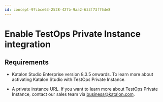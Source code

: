 ```yaml
---
id: concept-97cbce63-2528-427b-9aa2-633f73f76de8
---
```


# Enable TestOps Private Instance integration

## Requirements

-   Katalon Studio Enterprise version 8.3.5 onwards. To learn more about activating Katalon Studio with TestOps Private Instance.

-   A private instance URL. If you want to learn more about TestOps Private Instance, contact our sales team via business@katalon.com.


